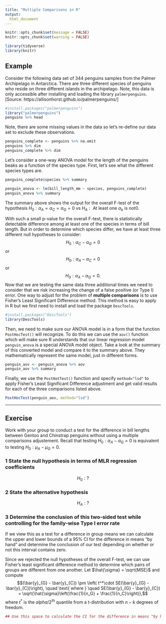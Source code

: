 ```yaml
---
title: "Multiple Comparisons in R"
output:
  html_document
---
```

```r
knitr::opts_chunk$set(message = FALSE) 
knitr::opts_chunk$set(warning = FALSE) 

library(tidyverse)
library(knitr)
```

## Example 

Consider the following data set of $344$ penguins samples from the Palmer Archipelago in Antarctica. There are three different species of penguins who reside on three different islands in the archipelago. Note, this data is only accessible after installing and loading the library `palmerpenguins`. [Source: https://allisonhorst.github.io/palmerpenguins/]

```r
#install.packages("palmerpenguins")
library("palmerpenguins")
penguins %>% head 
```
Note, there are some missing values in the data so let's re-define our data set to exclude these observations. 
```r
penguins_complete <- penguins %>% na.omit
penguins %>% dim 
penguins_complete %>% dim
```


Let's consider a one-way ANOVA model for the length of the penguins beaks as a function of the species type. First, let's see what the different species types are. 
```r
penguins_complete$species %>% summary
```


```r
penguin_anova <- lm(bill_length_mm ~ species, penguins_complete)
penguin_anova %>% summary
```
The summary above shows the output for the overall F-test of the hypothesis $H_0: \alpha_{A} = \alpha_{C} = \alpha_{G} = 0$ vs $H_A: \text{ At least one }\alpha_{k}\text{ is not}0$.

With such a small p-value for the overall F-test, there is statistically detectable difference among at least one of the species in terms of bill length. But in order to determine which species differ, we have at least three different null hypotheses to consider:
$$H_0: \alpha_{C} - \alpha_{G} = 0$$ or 
$$H_0: \alpha_{A} - \alpha_{C} = 0$$ or 
$$H_0: \alpha_{A} - \alpha_{G} = 0.$$ 
Now that we are testing the same data three additional times we need to consider that we risk increasing the change of a false positive (or Type I) error. One way to adjust for the problem of **multiple comparisons** is to use Fisher's Least Significant Difference method. This method is easy to apply in R but we first need to install and load the package `DescTools`. 

```r
#install.packages("DescTools")
library(DescTools)
```

Then, we need to make sure our ANOVA model is in a form that the function `PostHocTest()` will recognize. To do this we can use the `aov()` function which will make sure R understands that our linear regression model `penguin_anova` is a special ANOVA model object. Take a look at the summary of this converted model and compare it to the summary above. They mathematically represent the same model, just in different forms. 

```r
penguin_aov <- penguin_anova %>% aov
penguin_aov %>% summary
```

Finally, we use the `PostHotTest()` function and specify `method="lsd"` to apply Fisher's Least Significant Difference adjustment and get valid results for each of the three comparisons listed above. 

```r
PostHocTest(penguin_aov, method="lsd")
```
*** 

## Exercise 

Work with your group to conduct a test for the difference in bill lengths between Gentoo and Chinstrap penguins without using a multiple comparisons adjustement. Recall that testing $H_0: \alpha_{A} - \alpha_{G} = 0$ is equivalent to testing $H_0: \mu_{A} - \mu_{G}=0$. 

### 1 State the null hypothesis in terms of MLR regression coefficients 

$$H_0: ?$$

### 2 State the alternative hypothesis 

$$H_A: ?$$

### 3 Determine the conclusion of this two-sided test while controlling for the family-wise Type I error rate  

If we view this as a test for a difference in group means we can calculate the upper and lower bounds of a 95\% CI for the difference in means "by hand" and determine the conclusion of our test depending on whether or not this interval contains zero. 

Since we rejected the null hypotheses of the overall F-test, we can use Fisher's least significant difference method to determine which pairs of groups are different from one another. Let $\hat{\sigma} = \sqrt{MSE}$ and compute 
$$(\bar{y}_{G} - \bar{y}_{C}) \pm \left( t^*\cdot SE(\bar{y}_{G} - \bar{y}_{C})\right), \quad \text{ where } \quad SE(\bar{y}_{G} - \bar{y}_{C}) = \sqrt{\hat{\sigma}\left(\frac{1}{n_G} + \frac{1}{n_C}\right)},$$ 
where $t^*$ is the $alpha/2^{th}$ quantile from a t-distribution with $n-k$ degrees of freedom. 

```r
## Use this space to calculate the CI for the difference in means "by hand" 
```
